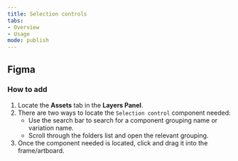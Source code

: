 ```yaml
---
title: Selection controls 
tabs: 
- Overview
- Usage
mode: publish
---
```



## Figma


### How to add

1. Locate the **Assets** tab in the **Layers Panel**.
2. There are two ways to locate the `Selection control` component needed: 
	* Use the search bar to search for a component grouping name or variation name.
	* Scroll through the folders list and open the relevant grouping.
3. Once the component needed is located, click and drag it into the frame/artboard. 
